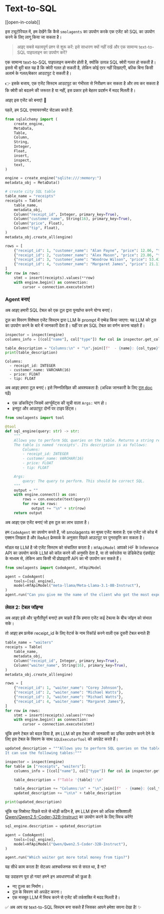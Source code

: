 <!--Copyright 2024 The HuggingFace Team. All rights reserved.

Licensed under the Apache License, Version 2.0 (the "License"); you may not use this file except in compliance with
the License. You may obtain a copy of the License at

http://www.apache.org/licenses/LICENSE-2.0

Unless required by applicable law or agreed to in writing, software distributed under the License is distributed on
an "AS IS" BASIS, WITHOUT WARRANTIES OR CONDITIONS OF ANY KIND, either express or implied. See the License for the
specific language governing permissions and limitations under the License.

⚠️ Note that this file is in Markdown but contain specific syntax for our doc-builder (similar to MDX) that may not be
rendered properly in your Markdown viewer.

-->
# Text-to-SQL 

[[open-in-colab]]

इस ट्यूटोरियल में, हम देखेंगे कि कैसे `smolagents` का उपयोग करके एक एजेंट को SQL का उपयोग करने के लिए लागू किया जा सकता है।

> आइए सबसे महत्वपूर्ण प्रश्न से शुरू करें: इसे साधारण क्यों नहीं रखें और एक सामान्य text-to-SQL पाइपलाइन का उपयोग करें?

एक सामान्य text-to-SQL पाइपलाइन कमजोर होती है, क्योंकि उत्पन्न SQL क्वेरी गलत हो सकती है। इससे भी बुरी बात यह है कि क्वेरी गलत हो सकती है, लेकिन कोई एरर नहीं दिखाएगी, बल्कि बिना किसी अलार्म के गलत/बेकार आउटपुट दे सकती है।


👉 इसके बजाय, एक एजेंट सिस्टम आउटपुट का गंभीरता से निरीक्षण कर सकता है और तय कर सकता है कि क्वेरी को बदलने की जरूरत है या नहीं, इस प्रकार इसे बेहतर प्रदर्शन में मदद मिलती है।

आइए इस एजेंट को बनाएं! 💪

पहले, हम SQL एनवायरनमेंट सेटअप करते हैं:
```py
from sqlalchemy import (
    create_engine,
    MetaData,
    Table,
    Column,
    String,
    Integer,
    Float,
    insert,
    inspect,
    text,
)

engine = create_engine("sqlite:///:memory:")
metadata_obj = MetaData()

# create city SQL table
table_name = "receipts"
receipts = Table(
    table_name,
    metadata_obj,
    Column("receipt_id", Integer, primary_key=True),
    Column("customer_name", String(16), primary_key=True),
    Column("price", Float),
    Column("tip", Float),
)
metadata_obj.create_all(engine)

rows = [
    {"receipt_id": 1, "customer_name": "Alan Payne", "price": 12.06, "tip": 1.20},
    {"receipt_id": 2, "customer_name": "Alex Mason", "price": 23.86, "tip": 0.24},
    {"receipt_id": 3, "customer_name": "Woodrow Wilson", "price": 53.43, "tip": 5.43},
    {"receipt_id": 4, "customer_name": "Margaret James", "price": 21.11, "tip": 1.00},
]
for row in rows:
    stmt = insert(receipts).values(**row)
    with engine.begin() as connection:
        cursor = connection.execute(stmt)
```

### Agent बनाएं

अब आइए हमारी SQL टेबल को एक टूल द्वारा पुनर्प्राप्त करने योग्य बनाएं। 

टूल का विवरण विशेषता एजेंट सिस्टम द्वारा LLM के prompt में एम्बेड किया जाएगा: यह LLM को टूल का उपयोग करने के बारे में जानकारी देता है। यहीं पर हम SQL टेबल का वर्णन करना चाहते हैं।

```py
inspector = inspect(engine)
columns_info = [(col["name"], col["type"]) for col in inspector.get_columns("receipts")]

table_description = "Columns:\n" + "\n".join([f"  - {name}: {col_type}" for name, col_type in columns_info])
print(table_description)
```

```text
Columns:
  - receipt_id: INTEGER
  - customer_name: VARCHAR(16)
  - price: FLOAT
  - tip: FLOAT
```

अब आइए हमारा टूल बनाएं। इसे निम्नलिखित की आवश्यकता है: (अधिक जानकारी के लिए [टूल doc](../tutorials/tools) पढ़ें)
- एक डॉकस्ट्रिंग जिसमें आर्ग्युमेंट्स की सूची वाला `Args:` भाग हो।
- इनपुट और आउटपुट दोनों पर टाइप हिंट्स।

```py
from smolagents import tool

@tool
def sql_engine(query: str) -> str:
    """
    Allows you to perform SQL queries on the table. Returns a string representation of the result.
    The table is named 'receipts'. Its description is as follows:
        Columns:
        - receipt_id: INTEGER
        - customer_name: VARCHAR(16)
        - price: FLOAT
        - tip: FLOAT

    Args:
        query: The query to perform. This should be correct SQL.
    """
    output = ""
    with engine.connect() as con:
        rows = con.execute(text(query))
        for row in rows:
            output += "\n" + str(row)
    return output
```

अब आइए एक एजेंट बनाएं जो इस टूल का लाभ उठाता है।

हम `CodeAgent` का उपयोग करते हैं, जो smolagents का मुख्य एजेंट क्लास है: एक एजेंट जो कोड में एक्शन लिखता है और ReAct फ्रेमवर्क के अनुसार पिछले आउटपुट पर पुनरावृत्ति कर सकता है।

मॉडल वह LLM है जो एजेंट सिस्टम को संचालित करता है। `HfApiModel` आपको HF के Inference API का उपयोग करके LLM को कॉल करने की अनुमति देता है, या तो सर्वरलेस या डेडिकेटेड एंडपॉइंट के माध्यम से, लेकिन आप किसी भी प्रोप्राइटरी API का भी उपयोग कर सकते हैं।

```py
from smolagents import CodeAgent, HfApiModel

agent = CodeAgent(
    tools=[sql_engine],
    model=HfApiModel("meta-llama/Meta-Llama-3.1-8B-Instruct"),
)
agent.run("Can you give me the name of the client who got the most expensive receipt?")
```

### लेवल 2: टेबल जॉइन्स

अब आइए इसे और चुनौतीपूर्ण बनाएं! हम चाहते हैं कि हमारा एजेंट कई टेबल्स के बीच जॉइन को संभाल सके। 

तो आइए हम प्रत्येक receipt_id के लिए वेटर्स के नाम रिकॉर्ड करने वाली एक दूसरी टेबल बनाते हैं!

```py
table_name = "waiters"
receipts = Table(
    table_name,
    metadata_obj,
    Column("receipt_id", Integer, primary_key=True),
    Column("waiter_name", String(16), primary_key=True),
)
metadata_obj.create_all(engine)

rows = [
    {"receipt_id": 1, "waiter_name": "Corey Johnson"},
    {"receipt_id": 2, "waiter_name": "Michael Watts"},
    {"receipt_id": 3, "waiter_name": "Michael Watts"},
    {"receipt_id": 4, "waiter_name": "Margaret James"},
]
for row in rows:
    stmt = insert(receipts).values(**row)
    with engine.begin() as connection:
        cursor = connection.execute(stmt)
```
चूंकि हमने टेबल को बदल दिया है, हम LLM को इस टेबल की जानकारी का उचित उपयोग करने देने के लिए इस टेबल के विवरण के साथ `SQLExecutorTool` को अपडेट करते हैं।

```py
updated_description = """Allows you to perform SQL queries on the table. Beware that this tool's output is a string representation of the execution output.
It can use the following tables:"""

inspector = inspect(engine)
for table in ["receipts", "waiters"]:
    columns_info = [(col["name"], col["type"]) for col in inspector.get_columns(table)]

    table_description = f"Table '{table}':\n"

    table_description += "Columns:\n" + "\n".join([f"  - {name}: {col_type}" for name, col_type in columns_info])
    updated_description += "\n\n" + table_description

print(updated_description)
```
चूंकि यह रिक्वेस्ट पिछले वाले से थोड़ी कठिन है, हम LLM इंजन को अधिक शक्तिशाली [Qwen/Qwen2.5-Coder-32B-Instruct](https://huggingface.co/Qwen/Qwen2.5-Coder-32B-Instruct) का उपयोग करने के लिए स्विच करेंगे!

```py
sql_engine.description = updated_description

agent = CodeAgent(
    tools=[sql_engine],
    model=HfApiModel("Qwen/Qwen2.5-Coder-32B-Instruct"),
)

agent.run("Which waiter got more total money from tips?")
```
यह सीधे काम करता है! सेटअप आश्चर्यजनक रूप से सरल था, है ना?

यह उदाहरण पूरा हो गया! हमने इन अवधारणाओं को छुआ है:
- नए टूल्स का निर्माण।
- टूल के विवरण को अपडेट करना।
- एक मजबूत LLM में स्विच करने से एजेंट की तर्कशक्ति में मदद मिलती है।

✅ अब आप वह text-to-SQL सिस्टम बना सकते हैं जिसका आपने हमेशा सपना देखा है! ✨
